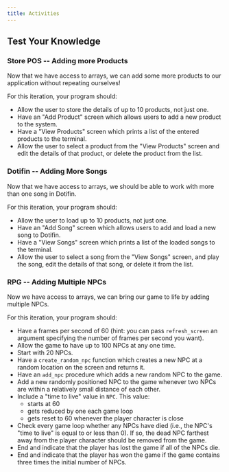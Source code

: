 ```yaml
---
title: Activities
---
```



## Test Your Knowledge

### Store POS -- Adding more Products

<div class="not-content">
  <YouTube id="sXJ64lNd3zc" params="fs=1&modestbranding=1&rel=0&autoplay=1"/>
</div>

Now that we have access to arrays, we can add some more products to our application without repeating ourselves!

For this iteration, your program should:

- Allow the user to store the details of up to 10 products, not just one.
- Have an "Add Product" screen which allows users to add a new product to the system.
- Have a "View Products" screen which prints a list of the entered products to the terminal.
- Allow the user to select a product from the "View Products" screen and edit the details of that product, or delete the product from the list.

### Dotifin -- Adding More Songs

<div class="not-content">
  <YouTube id="-WPFjUR4h0w" params="fs=1&modestbranding=1&rel=0&autoplay=1"/>
</div>

Now that we have access to arrays, we should be able to work with more than one song in Dotifin.

For this iteration, your program should:

- Allow the user to load up to 10 products, not just one.
- Have an "Add Song" screen which allows users to add and load a new song to Dotifin.
- Have a "View Songs" screen which prints a list of the loaded songs to the terminal.
- Allow the user to select a song from the "View Songs" screen, and play the song, edit the details of that song, or delete it from the list.

### RPG -- Adding Multiple NPCs

<div class="not-content">
  <YouTube id="8tGw0C0njoM" params="fs=1&modestbranding=1&rel=0&autoplay=1"/>
</div>

Now we have access to arrays, we can bring our game to life by adding multiple NPCs.

For this iteration, your program should:

- Have a frames per second of 60 (hint: you can pass `refresh_screen` an argument specifying the number of frames per second you want).
- Allow the game to have up to 100 NPCs at any one time.
- Start with 20 NPCs.
- Have a `create_random_npc` function which creates a new NPC at a random location on the screen and returns it.
- Have an `add_npc` procedure which adds a new random NPC to the game.
- Add a new randomly positioned NPC to the game whenever two NPCs are within a relatively small distance of each other.
- Include a "time to live" value in `NPC`. This value:
  - starts at 60
  - gets reduced by one each game loop
  - gets reset to 60 whenever the player character is close
- Check every game loop whether any NPCs have died (i.e., the NPC's "time to live" is equal to or less than 0). If so, the dead NPC farthest away from the player character should be removed from the game.
- End and indicate that the player has lost the game if all of the NPCs die.
- End and indicate that the player has won the game if the game contains three times the initial number of NPCs.
